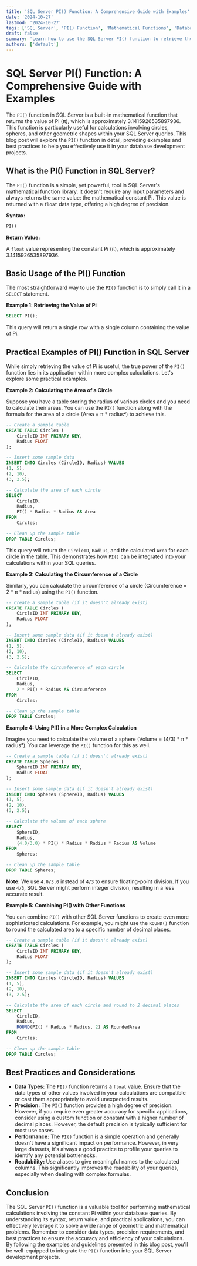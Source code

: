 ```yaml
---
title: 'SQL Server PI() Function: A Comprehensive Guide with Examples'
date: '2024-10-27'
lastmod: '2024-10-27'
tags: ['SQL Server', 'PI() Function', 'Mathematical Functions', 'Database Development', 'SQL Tutorial', 'SQL Examples', 'SQL Query', 'Transact-SQL']
draft: false
summary: 'Learn how to use the SQL Server PI() function to retrieve the value of Pi (π) in your database queries. This comprehensive guide provides detailed explanations, practical examples, and optimization tips for effective use of the PI() function in Transact-SQL.'
authors: ['default']
---
```


# SQL Server PI() Function: A Comprehensive Guide with Examples

The `PI()` function in SQL Server is a built-in mathematical function that returns the value of Pi (π), which is approximately 3.1415926535897936.  This function is particularly useful for calculations involving circles, spheres, and other geometric shapes within your SQL Server queries. This blog post will explore the `PI()` function in detail, providing examples and best practices to help you effectively use it in your database development projects.

## What is the PI() Function in SQL Server?

The `PI()` function is a simple, yet powerful, tool in SQL Server's mathematical function library.  It doesn't require any input parameters and always returns the same value: the mathematical constant Pi.  This value is returned with a `float` data type, offering a high degree of precision.

**Syntax:**

```sql
PI()
```

**Return Value:**

A `float` value representing the constant Pi (π), which is approximately 3.1415926535897936.

## Basic Usage of the PI() Function

The most straightforward way to use the `PI()` function is to simply call it in a `SELECT` statement.

**Example 1: Retrieving the Value of Pi**

```sql
SELECT PI();
```

This query will return a single row with a single column containing the value of Pi.

## Practical Examples of PI() Function in SQL Server

While simply retrieving the value of Pi is useful, the true power of the `PI()` function lies in its application within more complex calculations.  Let's explore some practical examples.

**Example 2: Calculating the Area of a Circle**

Suppose you have a table storing the radius of various circles and you need to calculate their areas.  You can use the `PI()` function along with the formula for the area of a circle (Area = π * radius²) to achieve this.

```sql
-- Create a sample table
CREATE TABLE Circles (
    CircleID INT PRIMARY KEY,
    Radius FLOAT
);

-- Insert some sample data
INSERT INTO Circles (CircleID, Radius) VALUES
(1, 5),
(2, 10),
(3, 2.5);

-- Calculate the area of each circle
SELECT
    CircleID,
    Radius,
    PI() * Radius * Radius AS Area
FROM
    Circles;

-- Clean up the sample table
DROP TABLE Circles;
```

This query will return the `CircleID`, `Radius`, and the calculated `Area` for each circle in the table.  This demonstrates how `PI()` can be integrated into your calculations within your SQL queries.

**Example 3: Calculating the Circumference of a Circle**

Similarly, you can calculate the circumference of a circle (Circumference = 2 * π * radius) using the `PI()` function.

```sql
-- Create a sample table (if it doesn't already exist)
CREATE TABLE Circles (
    CircleID INT PRIMARY KEY,
    Radius FLOAT
);

-- Insert some sample data (if it doesn't already exist)
INSERT INTO Circles (CircleID, Radius) VALUES
(1, 5),
(2, 10),
(3, 2.5);

-- Calculate the circumference of each circle
SELECT
    CircleID,
    Radius,
    2 * PI() * Radius AS Circumference
FROM
    Circles;

-- Clean up the sample table
DROP TABLE Circles;
```

**Example 4:  Using PI() in a More Complex Calculation**

Imagine you need to calculate the volume of a sphere (Volume = (4/3) * π * radius³).  You can leverage the `PI()` function for this as well.

```sql
-- Create a sample table (if it doesn't already exist)
CREATE TABLE Spheres (
    SphereID INT PRIMARY KEY,
    Radius FLOAT
);

-- Insert some sample data (if it doesn't already exist)
INSERT INTO Spheres (SphereID, Radius) VALUES
(1, 5),
(2, 10),
(3, 2.5);

-- Calculate the volume of each sphere
SELECT
    SphereID,
    Radius,
    (4.0/3.0) * PI() * Radius * Radius * Radius AS Volume
FROM
    Spheres;

-- Clean up the sample table
DROP TABLE Spheres;
```

**Note:** We use `4.0/3.0` instead of `4/3` to ensure floating-point division.  If you use `4/3`, SQL Server might perform integer division, resulting in a less accurate result.

**Example 5: Combining PI() with Other Functions**

You can combine `PI()` with other SQL Server functions to create even more sophisticated calculations. For example, you might use the `ROUND()` function to round the calculated area to a specific number of decimal places.

```sql
-- Create a sample table (if it doesn't already exist)
CREATE TABLE Circles (
    CircleID INT PRIMARY KEY,
    Radius FLOAT
);

-- Insert some sample data (if it doesn't already exist)
INSERT INTO Circles (CircleID, Radius) VALUES
(1, 5),
(2, 10),
(3, 2.5);

-- Calculate the area of each circle and round to 2 decimal places
SELECT
    CircleID,
    Radius,
    ROUND(PI() * Radius * Radius, 2) AS RoundedArea
FROM
    Circles;

-- Clean up the sample table
DROP TABLE Circles;
```

## Best Practices and Considerations

* **Data Types:** The `PI()` function returns a `float` value.  Ensure that the data types of other values involved in your calculations are compatible or cast them appropriately to avoid unexpected results.
* **Precision:** The `PI()` function provides a high degree of precision.  However, if you require even greater accuracy for specific applications, consider using a custom function or constant with a higher number of decimal places. However, the default precision is typically sufficient for most use cases.
* **Performance:** The `PI()` function is a simple operation and generally doesn't have a significant impact on performance.  However, in very large datasets, it's always a good practice to profile your queries to identify any potential bottlenecks.
* **Readability:** Use aliases to give meaningful names to the calculated columns. This significantly improves the readability of your queries, especially when dealing with complex formulas.

## Conclusion

The SQL Server `PI()` function is a valuable tool for performing mathematical calculations involving the constant Pi within your database queries.  By understanding its syntax, return value, and practical applications, you can effectively leverage it to solve a wide range of geometric and mathematical problems.  Remember to consider data types, precision requirements, and best practices to ensure the accuracy and efficiency of your calculations.  By following the examples and guidelines presented in this blog post, you'll be well-equipped to integrate the `PI()` function into your SQL Server development projects.